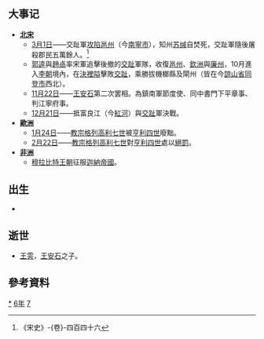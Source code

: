 {{yearTOC|1076|辽'''[[大康|大康]]二年'''；北宋'''[[熙宁|熙宁]]九年'''；西夏'''[[大安_(夏惠宗)|大安]]二年'''；大理'''[[上德|上德]]元年'''；越南'''[[太寧_(李乾德)|太寧]]五年'''，'''[[英武昭勝|英武昭勝]]元年'''；日本'''[[承保|承保]]三年'''}}

== 大事记 ==
*'''[[北宋|北宋]]'''
**[[3月1日|3月1日]]——交趾軍[[宋越熙宁战争#邕州城破与屠杀|攻陷邕州]]（今[[南寧市|南寧市]]），知州[[苏缄|苏缄]]自焚死，交趾軍隨後屠殺郡民五萬餘人。<ref>《宋史》-{卷}-四百四十六</ref>
**[[郭逵|郭逵]]與[[趙卨|趙卨]]率宋軍追擊後撤的[[交趾|交趾]]軍隊，收復[[邕州|邕州]]、[[欽洲|欽洲]]與[[廉州|廉州]]，10月進入[[李朝|李朝]]境內，在[[決裡隘|決裡隘]]擊敗[[交趾|交趾]]，乘勝拔機榔縣及閘州（皆在今[[諒山省|諒山省]][[同登市|同登市]]西北）。
**[[11月22日|11月22日]]——[[王安石|王安石]]第二次罢相。為鎮南軍節度使、同中書門下平章事、判江寧府事。
**[[12月21日|12月21日]]——抵富良江（今[[紅河|紅河]]）與[[交趾|交趾]]軍決戰。
*'''[[歐洲|歐洲]]'''
**[[1月24日|1月24日]]——[[教宗|教宗]][[格列高利七世|格列高利七世]]被[[亨利四世_(神聖羅馬帝國)|亨利四世]]廢黜。
**[[2月22日|2月22日]]——[[教宗|教宗]][[格列高利七世|格列高利七世]]對[[亨利四世_(神聖羅馬帝國)|亨利四世]]處以[[絕罰|絕罰]]。
*'''[[非洲|非洲]]'''
**[[穆拉比特王朝|穆拉比特王朝]]征服[[迦納帝國|迦納帝國]]。

== 出生 ==
*

== 逝世 ==
* [[王雱|王雱]]，[[王安石|王安石]]之子。

== 參考資料 ==
{{Wikisource year mention}}
{{reflist}}

[[Category:1076年|*]]
[[Category:1070年代|6年]]
[[Category:11世纪各年|7]]